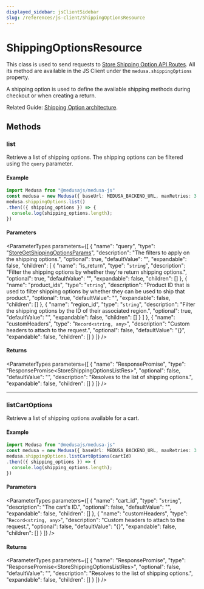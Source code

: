 ```yaml
---
displayed_sidebar: jsClientSidebar
slug: /references/js-client/ShippingOptionsResource
---
```



# ShippingOptionsResource

This class is used to send requests to [Store Shipping Option API Routes](https://docs.medusajs.com/api/store#shipping-options). All its method
are available in the JS Client under the `medusa.shippingOptions` property.

A shipping option is used to define the available shipping methods during checkout or when creating a return.

Related Guide: [Shipping Option architecture](https://docs.medusajs.com/modules/carts-and-checkout/shipping#shipping-option).

## Methods

### list

Retrieve a list of shipping options. The shipping options can be filtered using the `query` parameter.

#### Example

```ts
import Medusa from "@medusajs/medusa-js"
const medusa = new Medusa({ baseUrl: MEDUSA_BACKEND_URL, maxRetries: 3 })
medusa.shippingOptions.list()
.then(({ shipping_options }) => {
  console.log(shipping_options.length);
})
```

#### Parameters

<ParameterTypes parameters={[
  {
    "name": "query",
    "type": "[StoreGetShippingOptionsParams](../../medusa/classes/medusa.StoreGetShippingOptionsParams.mdx)",
    "description": "The filters to apply on the shipping options.",
    "optional": true,
    "defaultValue": "",
    "expandable": false,
    "children": [
      {
        "name": "is_return",
        "type": "`string`",
        "description": "Filter the shipping options by whether they're return shipping options.",
        "optional": true,
        "defaultValue": "",
        "expandable": false,
        "children": []
      },
      {
        "name": "product_ids",
        "type": "`string`",
        "description": "Product ID that is used to filter shipping options by whether they can be used to ship that product.",
        "optional": true,
        "defaultValue": "",
        "expandable": false,
        "children": []
      },
      {
        "name": "region_id",
        "type": "`string`",
        "description": "Filter the shipping options by the ID of their associated region.",
        "optional": true,
        "defaultValue": "",
        "expandable": false,
        "children": []
      }
    ]
  },
  {
    "name": "customHeaders",
    "type": "`Record<string, any>`",
    "description": "Custom headers to attach to the request.",
    "optional": false,
    "defaultValue": "{}",
    "expandable": false,
    "children": []
  }
]} />

#### Returns

<ParameterTypes parameters={[
  {
    "name": "ResponsePromise",
    "type": "ResponsePromise&#60;StoreShippingOptionsListRes&#62;",
    "optional": false,
    "defaultValue": "",
    "description": "Resolves to the list of shipping options.",
    "expandable": false,
    "children": []
  }
]} />

___

### listCartOptions

Retrieve a list of shipping options available for a cart.

#### Example

```ts
import Medusa from "@medusajs/medusa-js"
const medusa = new Medusa({ baseUrl: MEDUSA_BACKEND_URL, maxRetries: 3 })
medusa.shippingOptions.listCartOptions(cartId)
.then(({ shipping_options }) => {
  console.log(shipping_options.length);
})
```

#### Parameters

<ParameterTypes parameters={[
  {
    "name": "cart_id",
    "type": "`string`",
    "description": "The cart's ID.",
    "optional": false,
    "defaultValue": "",
    "expandable": false,
    "children": []
  },
  {
    "name": "customHeaders",
    "type": "`Record<string, any>`",
    "description": "Custom headers to attach to the request.",
    "optional": false,
    "defaultValue": "{}",
    "expandable": false,
    "children": []
  }
]} />

#### Returns

<ParameterTypes parameters={[
  {
    "name": "ResponsePromise",
    "type": "ResponsePromise&#60;StoreShippingOptionsListRes&#62;",
    "optional": false,
    "defaultValue": "",
    "description": "Resolves to the list of shipping options.",
    "expandable": false,
    "children": []
  }
]} />
